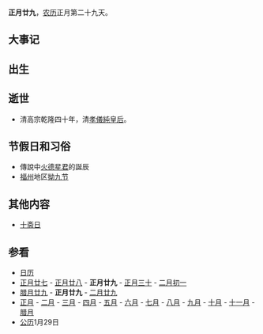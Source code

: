 {{Lunar01Calendar}}
'''正月廿九'''，[[农历|农历]]正月第二十九天。

==大事记==

==出生==

==逝世==
*清高宗乾隆四十年，清[[孝儀純皇后|孝儀純皇后]]。

==节假日和习俗==
*傳說中[[燧人氏|火德星君]]的誕辰
*[[福州|福州]]地区[[拗九节|拗九节]]

==其他内容==
*[[十斋日|十斋日]]

==参看==
*[[历史上的今天|日历]]
*[[正月廿七|正月廿七]] - [[正月廿八|正月廿八]] - '''正月廿九''' - [[正月三十|正月三十]] - [[二月初一|二月初一]] 
*[[腊月廿九|腊月廿九]] - '''正月廿九''' - [[二月廿九|二月廿九]]
*[[正月|正月]] - [[二月_(农历)|二月]] - [[三月_(农历)|三月]] - [[四月_(农历)|四月]] - [[五月_(农历)|五月]] - [[六月_(农历)|六月]] - [[七月_(农历)|七月]] - [[八月_(农历)|八月]] - [[九月_(农历)|九月]] - [[十月_(农历)|十月]] - [[十一月_(农历)|十一月]] - [[腊月|腊月]]
*[[公历|公历]]1月29日